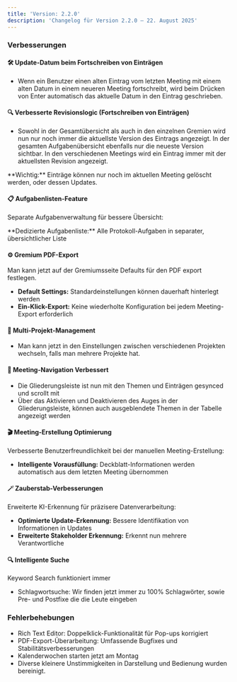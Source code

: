 ```yaml
---
title: 'Version: 2.2.0'
description: 'Changelog für Version 2.2.0 – 22. August 2025'
---
```


### Verbesserungen

#### 🛠️ Update-Datum beim Fortschreiben von Einträgen
- Wenn ein Benutzer einen alten Eintrag vom letzten Meeting mit einem alten Datum in einem neueren Meeting fortschreibt, wird beim Drücken von Enter automatisch das aktuelle Datum in den Eintrag geschrieben.

#### 🔍 Verbesserte Revisionslogic (Fortschreiben von Einträgen)
- Sowohl in der Gesamtübersicht als auch in den einzelnen Gremien wird nun nur noch immer die aktuellste Version des Eintrags angezeigt. In der gesamten Aufgabenübersicht ebenfalls nur die neueste Version sichtbar. In den verschiedenen Meetings wird ein Eintrag immer mit der aktuellsten Revision angezeigt.

<Warning>
**Wichtig:** Einträge können nur noch im aktuellen Meeting gelöscht werden, oder dessen Updates.
</Warning>

#### 📋 Aufgabenlisten-Feature
Separate Aufgabenverwaltung für bessere Übersicht:

<Warning>
**Dedizierte Aufgabenliste:** Alle Protokoll-Aufgaben in separater, übersichtlicher Liste
</Warning>

#### ⚙️ Gremium PDF-Export
Man kann jetzt auf der Gremiumsseite Defaults für den PDF export festlegen.
- **Default Settings:** Standardeinstellungen können dauerhaft hinterlegt werden
- **Ein-Klick-Export:** Keine wiederholte Konfiguration bei jedem Meeting-Export erforderlich

#### 🏢 Multi-Projekt-Management
- Man kann jetzt in den Einstellungen zwischen verschiedenen Projekten wechseln, falls man mehrere Projekte hat.

#### 🧭 Meeting-Navigation Verbessert
- Die Gliederungsleiste ist nun mit den Themen und Einträgen gesynced und scrollt mit
- Über das Aktivieren und Deaktivieren des Auges in der Gliederungsleiste, können auch ausgeblendete Themen in der Tabelle angezeigt werden

#### 🎬 Meeting-Erstellung Optimierung
Verbesserte Benutzerfreundlichkeit bei der manuellen Meeting-Erstellung:
- **Intelligente Vorausfüllung:** Deckblatt-Informationen werden automatisch aus dem letzten Meeting übernommen

#### 🪄 Zauberstab-Verbesserungen
Erweiterte KI-Erkennung für präzisere Datenverarbeitung:
- **Optimierte Update-Erkennung:** Bessere Identifikation von Informationen in Updates
- **Erweiterte Stakeholder Erkennung:** Erkennt nun mehrere Verantwortliche

#### 🔍 Intelligente Suche
Keyword Search funktioniert immer
- Schlagwortsuche: Wir finden jetzt immer zu 100% Schlagwörter, sowie Pre- und Postfixe die die Leute eingeben

### Fehlerbehebungen

- Rich Text Editor: Doppelklick-Funktionalität für Pop-ups korrigiert
- PDF-Export-Überarbeitung: Umfassende Bugfixes und Stabilitätsverbesserungen
- Kalenderwochen starten jetzt am Montag
- Diverse kleinere Unstimmigkeiten in Darstellung und Bedienung wurden bereinigt.
